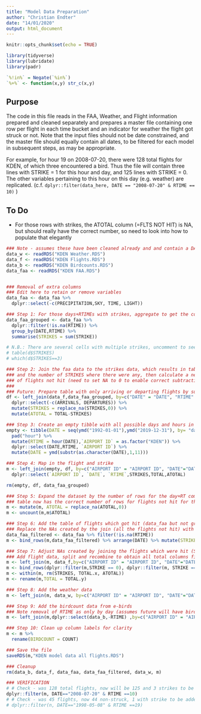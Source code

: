 ```yaml
---
title: "Model Data Preparation"
author: "Christian Endter"
date: "14/01/2020"
output: html_document
---
```


```r
knitr::opts_chunk$set(echo = TRUE)

library(tidyverse)
library(lubridate)
library(padr)

`%!in%` = Negate(`%in%`)
`%+%` <- function(x,y) str_c(x,y)
```

## Purpose  

The code in this file reads in the FAA, Weather, and Flight information prepared and cleaned separately and prepares a master file containing one row per flight in each time bucket and an indicator for weather the flight got struck or not. Note that the input files should not be date constrained, and the master file should equally contain all dates, to be filtered for each model in subsequent steps, as may be appropriate.  

For example, for hour 19 on 2008-07-20, there were 128 total flights for KDEN, of which three encountered a bird. Thus the file will contain three lines with STRIKE = 1 for this hour and day, and 125 lines with STRIKE = 0. The other variables pertaining to this hour on this day (e.g. weather) are replicated. (c.f. `dplyr::filter(data_here, DATE == "2008-07-20" & RTIME == 10)` )

## To Do
* For those rows with strikes, the ATOTAL column (=FLTS NOT HIT) is NA, but should really have the correct number, so need to look into how to populate that elegantly

```r
### Note - assumes these have been cleaned already and and contain a DATE and RTIME field
data_w <- readRDS("KDEN Weather.RDS")
data_f <- readRDS("KDEN Flights.RDS")
data_b <- readRDS("KDEN Birdcounts.RDS")
data_faa <- readRDS("KDEN FAA.RDS")


### Removal of extra columns
### Edit here to retain or remove variables
data_faa <- data_faa %>%
  dplyr::select(-c(PRECIPITATION,SKY, TIME, LIGHT))

```

```r

### Step 1: For those days+RTIMEs with strikes, aggregate to get the count in that day+RT buckket
data_faa_grouped <- data_faa %>% 
  dplyr::filter(!is.na(RTIME)) %>% 
  group_by(DATE,RTIME) %>%
  summarise(STRIKES = sum(STRIKE))

# N.B.: There are several cells with multiple strikes, uncomment to see
# table(d$STRIKES)
# which(d$STRIKES==3)

### Step 2: Join the faa data to the strikes data, which results in table with both the TOTAL flights 
### and the number of STRIKES where there were any, then calculate a new variable ATOTAL to represent number
### of flights not hit (need to set NA to 0 to enable correct subtraction)
###
### Future: Prepare table with only arriving or departing flights by subsetting on indicator (tbd) in FAA file
df <- left_join(data_f,data_faa_grouped, by=c("DATE" = "DATE", "RTIME" = "RTIME")) %>%
  dplyr::select(-c(ARRIVALS, DEPARTURES)) %>%
  mutate(STRIKES = replace_na(STRIKES,0)) %>% 
  mutate(ATOTAL = TOTAL-STRIKES)

### Step 3: Create an empty tibble with all possible days and hours in the data set
empty <- tibble(DATE = seq(ymd("1992-01-01"),ymd("2019-12-31"), by= "days")) %>%
  pad("hour") %>% 
  mutate(RTIME = hour(DATE),`AIRPORT ID` = as.factor("KDEN")) %>%
  dplyr::select(DATE,RTIME, `AIRPORT ID`) %>%
  mutate(DATE = ymd(substr(as.character(DATE),1,11))) 

### Step 4: Map in the flight and strike
m <- left_join(empty, df, by=c("AIRPORT ID" = "AIRPORT ID", "DATE"="DATE","RTIME"="RTIME")) %>%
  dplyr::select(`AIRPORT ID`, `DATE`, `RTIME`,STRIKES,TOTAL,ATOTAL)

rm(empty, df, data_faa_grouped)

### Step 5: Expand the dataset by the number of rows for the day+RT combination which were not hit; the resulting
### table now has the correct number of rows for flights not hit for the day+RT
m <- mutate(m, ATOTAL = replace_na(ATOTAL,0)) 
m <- uncount(m,m$ATOTAL)

### Step 6: Add the table of flights which got hit (data_faa but not grouped by hour)
### Replace the NAs created by the join (all the flights not hit) with zero
data_faa_filtered <- data_faa %>% filter(!is.na(RTIME)) 
m <- bind_rows(m,data_faa_filtered) %>% arrange(DATE) %>% mutate(STRIKE = replace_na(STRIKE,0))

### Step 7: Adjust NAs created by joining the flights which were hit (STRIKES, TOTAL, ATOTAL)
### Add flight data, split and recombine to obtain all total columns filled
m <- left_join(m, data_f,by=c("AIRPORT ID" = "AIRPORT ID", "DATE"="DATE", "RTIME" = "RTIME"))
m <- bind_rows(dplyr::filter(m,STRIKE == 0), dplyr::filter(m, STRIKE == 1))
m <- within(m, rm(STRIKES, TOTAL.x, ATOTAL))
m <- rename(m,TOTAL = TOTAL.y)

### Step 8: Add the weather data
m <- left_join(m, data_w, by=c("AIRPORT ID" = "AIRPORT ID", "DATE"="DATE","RTIME"="RTIME") )

### Step 9: Add the birdcount data from e-birds
### Note removal of RTIME as only by day (assumes future will have bird numbers at all times)
m <- left_join(m,dplyr::select(data_b,-RTIME) ,by=c("AIRPORT ID" = "AIRPORT ID", "DATE"="DATE"))

### Step 10: Clean up column labels for clarity
m <- m %>%
  rename(BIRDCOUNT = COUNT)

### Save the file
saveRDS(m,"KDEN model data all flights.RDS")

### Cleanup
rm(data_b, data_f, data_faa, data_faa_filtered, data_w, m)

### VERIFICATION
# # Check - was 128 total flights, now will be 125 and 3 strikes to be added
dplyr::filter(m, DATE=="2008-07-20" & RTIME ==10)
# # Check - was 45 flights, now 44 non-struck, 1 with strike to be added
# dplyr::filter(n, DATE=="1998-05-08" & RTIME ==19)
```

